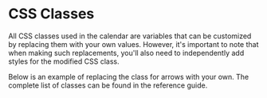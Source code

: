 # CSS Classes

All CSS classes used in the calendar are variables that can be customized by replacing them with your own values. However, it's important to note that when making such replacements, you'll also need to independently add styles for the modified CSS class.

Below is an example of replacing the class for arrows with your own. The complete list of classes can be found in the reference guide.

<Sandbox example="customization-and-modification-css-classes" />
